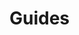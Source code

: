 
# Guides

<div class="grid grid-cols-2 gap-6 mb-4">
	<DocCard
		title="AgGrid Table"
		description="Basic introduction on how to use AgGrid Tables."
		href="/docs/misc/guides/aggrid_table"
	/>
	<DocCard
		title="Table"
		description="Basic introduction on how to the Table component."
		href="/docs/misc/guides/table"
	/>
	<DocCard
		title="Migrate from Airplane to Windmill"
		description="The migration from Airplane to Windmill is made easy by the same developer-first approach that both products adopt."
		href="/docs/misc/guides/airplane"
	/>
	<DocCard
		title="Use SQL to build on external APIs using Sequin"
		description="With Sequin, developers can build on top of third-party services like Salesforce or HubSpot using SQL."
		href="/docs/misc/guides/sequin"
	/>
	<DocCard
		title="Build and App that Sends Email with SMTP"
		description="Small tutorial on how to build a Windmill App that uses a SMTP resource to send an email connecting components."
		href="/docs/misc/guides/app_send_email_smtp"
	/>
</div>
